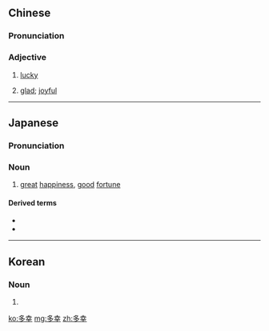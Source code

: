 ==Chinese==
{{zh-forms}}

===Pronunciation===
{{zh-pron
|m=duōxìng
|cat=a
}}

===Adjective===
{{zh-adj}}

# {{lb|zh|literary}} [[lucky]]
# {{lb|zh|literary}} [[glad]]; [[joyful]]

----

==Japanese==
{{ja-kanjitab|た|こう|yomi=o}}

===Pronunciation===
{{ja-pron|たこう|y=o|acc=0}}

===Noun===
{{ja-noun|たこう|hhira=たかう}}

# [[great]] [[happiness]], [[good]] [[fortune]]

====Derived terms====
* {{ja-l|多幸症}}
* {{ja-l|多幸感}}

----

==Korean==
{{ko-hanjatab}}

===Noun===
{{ko-noun|hangeul=다행}}

# {{hanja form of|다행|[[great]] [[happiness]], [[good]] [[fortune]]}}

[[ko:多幸]]
[[mg:多幸]]
[[zh:多幸]]